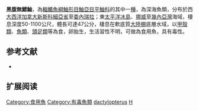 {{Speciesbox
| name = 黑腹無鰾鮋
| image = Helicolenus dactylopterus.jpg
| image2 = Helicolenus dactylopterus dactylopterus.jpg
| image_width = 250px
| image_caption = 
| status = NE
| status_system = IUCN3.1
| genus = Helicolenus
| species = dactylopterus
| authority = [[Delaroche|Delaroche]], 1809
| synonyms = *''Scorpaena dactyloptera, Delaroche, 1809''
*''Helicolenus dactylopterus dactylopterus,Delaroche, 1809''
*''Sebastes dactylopterus, Delaroche, 1809''
*''Sebastes dactyloptera, Delaroche, 1809''
*''Helicolenus maculatus maculatus, Cuvier, 1829''
*''Sebastes imperialis, Cuvier, 1829''
*''Helicolenus imperialis, Cuvier, 1829''
}}

'''黑腹無鰾鮋'''，為[[輻鰭魚綱|輻鰭魚綱]][[鮋形目|鮋形目]][[鮋亞目|鮋亞目]][[平鮋科|平鮋科]]的其中一[[種|種]]，為深海魚類，分布於西[[大西洋|大西洋]][[加拿大|加拿大]][[新斯科細亞省|新斯科細亞省]]至[[委內瑞拉|委內瑞拉]]；東[[太平洋|太平洋]][[冰島|冰島]]、[[挪威|挪威]]至[[幾內亞灣|幾內亞灣]]海域，棲息深度50-1100公尺，體長可達47公分，棲息在軟底質[[大陸棚|大陸棚]]底層水域，以[[甲殼類|甲殼類]]、[[魚類|魚類]]、[[頭足類|頭足類]]等為食，卵胎生，生活習性不明，可做為食用魚，具有毒性。

==参考文献==
*{{FishBase_species|genus=Helicolenus|species=dactylopterus|year=2014|month=6}}

== 扩展阅读 ==
{{refbegin}}
{{wikispecies-inline|Helicolenus dactylopterus|黑腹無鰾鮋}}
{{refend}}
{{Taxonbar|from=Q882999}}

[[Category:食用魚|Category:食用魚]]
[[Category:有毒魚類|Category:有毒魚類]]
[[Category:無鰾鮋屬|dactylopterus]]
[[Category:1809年描述的鱼类|H]]


{{鮋形目小作品}}